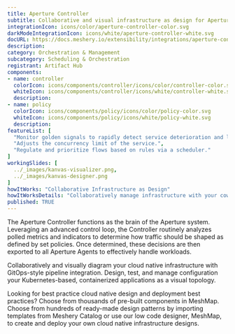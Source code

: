 ```yaml
---
title: Aperture Controller
subtitle: Collaborative and visual infrastructure as design for Aperture Controller
integrationIcon: icons/color/aperture-controller-color.svg
darkModeIntegrationIcon: icons/white/aperture-controller-white.svg
docURL: https://docs.meshery.io/extensibility/integrations/aperture-controller
description: 
category: Orchestration & Management
subcategory: Scheduling & Orchestration
registrant: Artifact Hub
components: 
- name: controller
  colorIcon: icons/components/controller/icons/color/controller-color.svg
  whiteIcon: icons/components/controller/icons/white/controller-white.svg
  description: 
- name: policy
  colorIcon: icons/components/policy/icons/color/policy-color.svg
  whiteIcon: icons/components/policy/icons/white/policy-white.svg
  description: 
featureList: [
  "Monitor golden signals to rapidly detect service deterioration and load build-up.",
  "Adjusts the concurrency limit of the service.",
  "Regulate and prioritize flows based on rules via a scheduler."
]
workingSlides: [
  ../_images/kanvas-visualizer.png,
  ../_images/kanvas-designer.png
]
howItWorks: "Collaborative Infrastructure as Design"
howItWorksDetails: "Collaboratively manage infrastructure with your coworkers synchronously sharing the same designs."
published: TRUE
---
```

<p>
The Aperture Controller functions as the brain of the Aperture system. Leveraging an advanced control loop, the Controller routinely analyzes polled metrics and indicators to determine how traffic should be shaped as defined by set policies. Once determined, these decisions are then exported to all Aperture Agents to effectively handle workloads.
</p>
<p>
    Collaboratively and visually diagram your cloud native infrastructure with GitOps-style pipeline integration. Design, test, and manage configuration your Kubernetes-based, containerized applications as a visual topology.
</p>
<p>
    Looking for best practice cloud native design and deployment best practices? Choose from thousands of pre-built components in MeshMap. Choose from hundreds of ready-made design patterns by importing templates from Meshery Catalog or use our low code designer, MeshMap, to create and deploy your own cloud native infrastructure designs.
</p>
